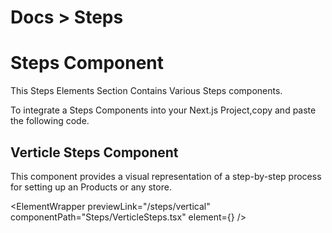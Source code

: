 
<h1 className="text-gray-800 dark:text-gray-200  text-[14px] mt-3 ">
  <span className="text-gray-500 ">Docs ></span> Steps
</h1>

# Steps Component

This Steps Elements Section Contains Various Steps components.

To integrate a Steps Components into your Next.js Project,copy and paste the following code.

## Verticle Steps Component

This component provides a visual representation of a step-by-step process for setting up an Products or any store.

<ElementWrapper
  previewLink="/steps/vertical"
  componentPath="Steps/VerticleSteps.tsx"
  element={<VerticleSteps />}
/>
